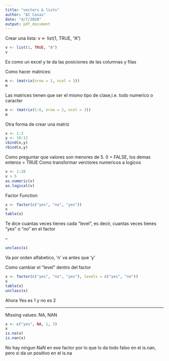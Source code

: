 ```yaml
---
title: "vectors & lists"
author: "AI Casas"
date: "4/7/2020"
output: pdf_document
---
```


Crear una lista:
v <- list(1, TRUE, "A")
```r
v <- list(1, TRUE, "A")
v
```
Es como un excel y te da las posiciones de las columnas y filas

Como hacer matrices:
```r
m <- (matrix(nrow = 2, ncol = 3)) 
m
```
Las matrices tienen que ser el mismo tipo de clase,i.e. todo numerico o caracter
```r
m <- (matrix(1:6, nrow = 2, ncol = 3)) 
m
```

Otra forma de crear una matriz

```r
x <- 1:3
y <- 10:12
cbind(x,y)
rbind(x,y)
```
Como preguntar que valores son menores de 5. 0 = FALSE, los demas enteros = TRUE
Como transformar verctores numericos a logicos 
```r
v <- 1:20
v > 5
as.numeric(v)
as.logical(v)
```

Factor Function
```r
x <- factor(c("yes", "no", "yes"))
x
table(x)
```

Te dice cuantas veces tienes cada "level", es decir, cuantas veces tienes "yes" o "no" en el factor

--


```r
unclass(x)
```

Va por orden alfabetico, 'n' va antes que 'y'

Como cambiar el "level" dentro del factor
```r
x <- factor(c("yes", "no", "yes"), levels = c("yes", "no"))
x
table(x)
unclass(x)
```

Ahora Yes es 1 y no es 2
 
 ---
 
 Missing values: NA, NAN
 
```r
x <- c("yes", NA, 1, 3)
x
is.na(x)
is.nan(x)
```
 No hay ningun NaN en ese factor por lo que lo da todo falso en el is.nan, pero si da un positivo en el is.na
 
 
 
